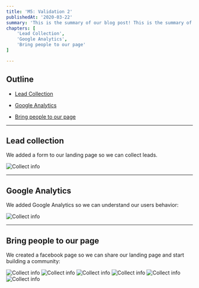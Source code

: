 ```yaml
---
title: 'M5: Validation 2'
publishedAt: '2020-03-22'
summary: 'This is the summary of our blog post! This is the summary of our blog post! This is the summary of our blog post!'
chapters: [
    'Lead Collection',
    'Google Analytics',
    'Bring people to our page'
]

---
```


## Outline

- [Lead Collection](#lead-collection)

- [Google Analytics](#google-analytics)

- [Bring people to our page](#bring-people)

---

## Lead collection

We added a form to our landing page so we can collect leads.

![Collect info](/images/image18.png)

---

## Google Analytics

We added Google Analytics so we can understand our users behavior:

![Collect info](/images/image19.png)

---

## Bring people to our page

We created a facebook page so we can share our landing page and start building a community:

![Collect info](/images/image20.png)
![Collect info](/images/image21.png)
![Collect info](/images/image22.png)
![Collect info](/images/image23.png)
![Collect info](/images/image24.png)
![Collect info](/images/image25.png)

